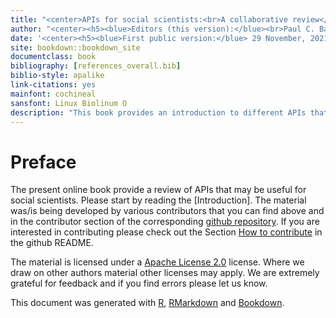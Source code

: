 ```yaml
--- 
title: "<center>APIs for social scientists:<br>A collaborative review</center>"
author: "<center><h5><blue>Editors (this version):</blue><br>Paul C. Bauer, Camille Landesvatter<br><br><blue>Authors & contributors:</blue><br>Paul C. Bauer, Jan Behnert, Lion Behrens, Lukas Isermann, Philipp Kadel, Melike N. Kaplan, Jana Klein, Barbara K. Kreis, Camille Landesvatter, Madleen Meier-Barthold, Pirmin Stöckle, Dean Lajic</h5></center>"
date: '<center><h5><blue>First public version:</blue> 29 November, 2021<br><blue>This version:</blue> `r format(Sys.time(), "%d %B, %Y")`</h5></center>'
site: bookdown::bookdown_site
documentclass: book
bibliography: [references_overall.bib]
biblio-style: apalike
link-citations: yes
mainfont: cochineal
sansfont: Linux Biolinum O
description: "This book provides an introduction to different APIs that may be useful to social scientists."
---
```


# Preface {-}
The present online book provide a review of APIs that may be useful for social scientists. Please start by reading the [Introduction]. The material was/is being developed by various contributors that you can find above and in the contributor section of the corresponding [github repository](https://github.com/paulcbauer/apis_for_social_scientists_a_review). If you are interested in contributing please check out the Section [How to contribute](https://github.com/paulcbauer/apis_for_social_scientists_a_review#how-to-contribute) in the github README.

The material is licensed under a [Apache License 2.0](https://en.wikipedia.org/wiki/Apache_License) license. Where we draw on other authors material other licenses may apply. We are extremely grateful for feedback and if you find errors please let us know.

This document was generated with [R](https://www.r-project.org/), [RMarkdown](http://rmarkdown.rstudio.com/) and [Bookdown](https://bookdown.org/).








